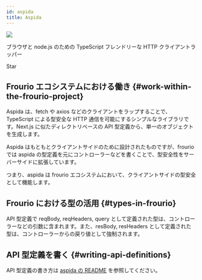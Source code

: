 ```yaml
---
id: aspida
title: Aspida
---
```


<div style={{ textAlign: 'center', padding: '16px' }}>
  <img src="https://aspida.github.io/aspida/logos/svg/black.svg" style={{ width: '50%' }} />
</div>


<div style={{ textAlign: 'center' }}>
  <p>ブラウザと node.js のための TypeScript フレンドリーな HTTP クライアントラッパー</p>
  <GitHubButton
    href="https://github.com/aspida/aspida"
    data-icon="octicon-star"
    data-size="large"
    data-show-count={true}
    aria-label="Star aspida/aspida on GitHub"
  >
    Star
  </GitHubButton>
</div>

## Frourio エコシステムにおける働き {#work-within-the-frourio-project}

Aspida は、fetch や axios などのクライアントをラップすることで、TypeScript による型安全な HTTP 通信を可能にするシンプルなライブラリです。Next.js に似たディレクトリベースの API 型定義から、単一のオブジェクトを生成します。

Aspida はもともとクライアントサイドのために設計されたものですが、frourio では aspida の型定義を元にコントローラーなどを書くことで、型安全性をサーバーサイドに拡張しています。

つまり、aspida は frourio エコシステムにおいて、クライアントサイドの型安全として機能します。

## Frourio における型の活用 {#types-in-frourio}

API 型定義で reqBody, reqHeaders, query として定義された型は、コントローラーなどの引数に含まれます。また、resBody, resHeaders として定義された型は、コントローラーからの戻り値として強制されます。

## API 型定義を書く {#writing-api-definitions}

API 型定義の書き方は [aspida の README](https://github.com/aspida/aspida/tree/main/packages/aspida/docs/ja#readme) を参照してください。
